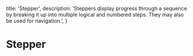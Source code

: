   title: 'Stepper',
  description:
    'Steppers display progress through a sequence by breaking it up into multiple logical and numbered steps. They may also be used for navigation.',
}

# Stepper

<ComponentPreview path="components/stepper/DottedStepper" usingFramer />
<ComponentPreview path="components/stepper/CheckedStepper" usingFramer />

